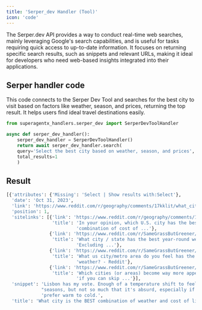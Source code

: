 ```yaml
---
title: 'Serper_dev Handler (Tool)'
icon: 'code'
---
```


The Serper.dev API provides a way to conduct real-time web searches, mainly leveraging Google's search capabilities,
and is useful for tasks requiring quick access to up-to-date information. It focuses on returning specific search
results, such as snippets and relevant URLs, making it ideal for developers who need web-based insights integrated
into their applications.

## Serper handler code
This code connects to the Serper Dev Tool and searches for the best city to visit based on factors like weather, season,
and prices, returning the top result. It helps users find ideal travel destinations easily.
```python serper handler
from superagentx_handlers.serper_dev import SerperDevToolHandler

async def serper_dev_handler():
    serper_dev_handler = SerperDevToolHandler()
    return await serper_dev_handler.search(
    query='Select the best city based on weather, season, and prices',
    total_results=1
    )

```
## Result
```python serper dev
[{'attributes': {'Missing': 'Select | Show results with:Select'},
  'date': 'Oct 31, 2023',
  'link': 'https://www.reddit.com/r/geography/comments/17kklit/what_city_is_the_best_combination_of_weather_and/',
  'position': 1,
  'sitelinks': [{'link': 'https://www.reddit.com/r/geography/comments/1emkt8r/in_your_opinion_which_us_city_has_the_best/',
                 'title': 'In your opinion, which U.S. city has the best '
                          'combination of cost of ...'},
                {'link': 'https://www.reddit.com/r/SameGrassButGreener/comments/1drjzbg/what_city_state_has_the_best_yearround_weather/',
                 'title': 'What city / state has the best year-round weather? '
                          'Excluding ...'},
                {'link': 'https://www.reddit.com/r/SameGrassButGreener/comments/1bn2jh3/what_us_citymetro_area_do_you_feel_has_the_best/',
                 'title': 'What us city/metro area do you feel has the best '
                          'weather? - Reddit'},
                {'link': 'https://www.reddit.com/r/SameGrassButGreener/comments/1clkiuy/which_cities_or_areas_become_way_more_appealing/',
                 'title': 'Which cities (or areas) become way more appealing '
                          'if you can skip ...'}],
  'snippet': 'Lisbon has my vote. Enough of a temperature shift to feel '
             "seasons, but not so much that it's absurd, especially if you "
             'prefer warm to cold.',
  'title': 'What city is the BEST combination of weather and cost of living?'}]

```

